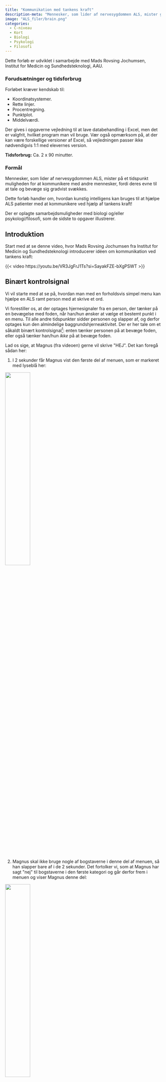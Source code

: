 ```yaml
---
title: "Kommunikation med tankens kraft"
description-meta: "Mennesker, som lider af nervesygdommen ALS, mister gradvist muligheden for at kommunikere med andre mennesker, fordi deres evne til at tale og bevæge sig gradvist svækkes. Dette forløb handler om, hvordan kunstig intelligens kan bruges til at hjælpe ALS patienter med at kommunikere ved hjælp af tankens kraft!"
image: "ALS_filer/brain.png"
categories:
  - C-niveau
  - Kort
  - Biologi
  - Psykologi
  - Filosofi
---
```


::: {.fremhaev2 }

Dette forløb er udviklet i samarbejde med Mads Rovsing Jochumsen, Institut for Medicin og Sundhedsteknologi, AAU.

:::


::: {.callout-caution collapse="true" appearance="minimal"}
### Forudsætninger og tidsforbrug
Forløbet kræver kendskab til:

+ Koordinatsystemer.
+ Rette linjer.
+ Procentregning.
+ Punktplot.
+ Middelværdi.

Der gives i opgaverne vejledning til at lave databehandling i Excel, men det er valgfrit, hvilket program man vil bruge. Vær også opmærksom på, at der kan være forskellige versioner af Excel, så vejledningen passer ikke nødvendigvis 1:1 med elevernes version.

**Tidsforbrug:** Ca. 2 x 90 minutter.

:::

::: {.purpose}

### Formål

Mennesker, som lider af nervesygdommen ALS, mister på et tidspunkt muligheden for at kommunikere med andre mennesker, fordi deres evne til at tale og bevæge sig gradvist svækkes.

Dette forløb handler om, hvordan kunstig intelligens kan bruges til at hjælpe ALS patienter med at kommunikere ved hjælp af tankens kraft!

Der er oplagte samarbejdsmuligheder med biologi og/eller psykologi/filosofi, som de sidste to opgaver illustrerer. 

:::

## Introduktion

Start med at se denne video, hvor Mads Rovsing Jochumsen fra Institut for Medicin og Sundhedsteknologi introducerer idéen om kommunikation ved tankens kraft:

{{< video https://youtu.be/VR3JgFrJ1Ts?si=SayakFZE-bXgPSWT >}}


## Binært kontrolsignal

Vi vil starte med at se på, hvordan man med en forholdsvis simpel menu kan hjælpe en ALS ramt person med at skrive et ord.

Vi forestiller os, at der optages hjernesignaler fra en person, der tænker på en bevægelse med foden, når han/hun ønsker at vælge et bestemt punkt i en menu. Til alle andre tidspunkter sidder personen og slapper af, og derfor optages kun den almindelige baggrundshjerneaktivitet. Der er her tale om et såkaldt binært kontrolsignal[^1]: enten tænker personen på at bevæge foden, eller også tænker han/hun *ikke* på at bevæge foden. 

[^1]: Det betyder, at der er to valgmuligheder. For eksempel ja/nej, tænd/sluk eller 0/1.

Lad os sige, at Magnus (fra videoen) gerne vil skrive \"HEJ\". Det kan foregå sådan her:

1) I 2 sekunder får Magnus vist den første del af menuen, som er markeret med lyseblå her:

![](ALS_filer/HEJ_1.png){width=40% fig-align="center"}

2) Magnus skal ikke bruge nogle af bogstaverne i denne del af menuen, så han slapper bare af i de 2 sekunder. Det fortolker vi, som at Magnus har sagt \"nej\" til bogstaverne i den første kategori og går derfor frem i menuen og viser Magnus denne del:

![](ALS_filer/HEJ_2.png){width=40% fig-align="center"}


3) Magnus vil gerne skrive ét af bogstaverne på denne menu -- nemlig \"H\". Derfor laver Magnus nu en imaginær bevægelse med sin fod i 2 sekunder[^2]. Derfor får Magnus vist disse syv bogstaver (samt muligheden \"EXIT\") på skift i 2 sekunder. Vi starter med \"H\":

[^2]: Bemærk, at Magnus *ikke* bevæger foden, for det kan han ikke. Men han *tænker* på at bevæge foden. Det er derfor, at bevægelsen kaldes for *imaginær*.


![](ALS_filer/HEJ_3.png){width=30% fig-align="center"}

4) Magnus vil gerne skrive \"H\", og derfor laver han igen den imaginære bevægelse med foden. På et tilknyttet display skrives der nu \"H\".

5) Vi går tilbage til punkt 1, og da Magnus skal skrive \"E\" som det næste, laver han med det samme den imaginære bevægelse med foden. Sådan fortsættes indtil Magnus har fået skrevet \"HEJ\".



::: {.callout-note collapse="false" appearance="minimal"}

### Opgave 1: Hjernestyring med binært kontrolsignal

* Estimer hvor lang tid det vil tage at stave ordet \"MUSIK\" med det beskrevne system, hvis
  - der ikke bliver lavet fejl.
  - der bliver lavet 1 fejl.
  - der bliver lavet 2 fejl.

* Find på andre eksempler på teknologier/applikationer man kan styre med hjernen ved at have et binært kontrolsignal, som for eksempel kobles sammen med en menu. Det behøver ikke
at være begrænset til patienter med motorisk handicap.

:::


## Træning af en AI model

Mens Magnus enten bare slapper af eller tænker på at bevæge foden, optages hjernesignalerne med en samplingsfrekvens på 500 Hz, hvilket betyder, at der er 500 målepunkter per sekund. Hver optagelse er to sekunder lang, og dermed er der 1000 målepunkter. Udfordringen er nu, at vi ved hjælp af disse målinger skal kunne se forskel på, om Magnus bare slapper af, eller om han tænker på at bevæge foden.

Vi har samlet data for sådanne målinger i en excel-fil, hvor data er blevet opdelt i to faner: I den første fane er der hjernesignaler for målinger af 15 gange med imaginær bevægelse og målinger for 15 gange med baggrundshjerneaktivitet, som skal bruges til at træne en AI model, så den kan se forskel på de to forskellige slags hjernesignaler. Disse data kaldes for **træningsdata**. I den anden fane er der henholdsvis 10 gentagelser af imaginære bevægelser og af baggrundshjerneaktivitet, som skal bruges til at teste, hvor god vores AI model er. Disse data kaldes for **testdata**. Data ligger i [Excel-filen her](ALS_filer/data-ALS.xlsx). 



::: {.callout-note collapse="false" appearance="minimal"}

### Opgave 2: Plot af træningsdata

Hent Excel-filen med data, gem den på din egen computer og gør følgende for de data, som ligger i fanen \"Data til træning\":

* Lav punktplot af data for følgende imaginære bevægelser: 1, 5, 10 og 15 (det vil sige 4 figurer i alt). 

<details>
<summary> Sådan gør du i Excel </summary>

Hvis du vil løse opgaven i Excel, bør du åbne filen i selve Excel, ikke i en browser.

  - Placer dig i et felt på linje 1006 (det vigtige er, at der er under alle data).
  - Vælg \"Indsæt\" $\rightarrow$ \"Diagrammer\". Her vælger du et punktdiagram (på den måde får du et tomt diagram).
  - Højreklik på det tomme diagram og tryk på \"Vælg data...\".
  - Markér nu data for den første gentagelse. Det kommer til at se sådan her ud:
  
  ![](ALS_filer/excel_vejl1.png)
  
  - Tryk på \"OK\".
  - Ændr diagramtitlen til \"Imaginær bevægelse 1\" (dobbeltklik, hvor der står \"Diagramtitel\").
  - Gør nu noget tilsvarende for imaginær bevægelse gentalgelse 5. Du kan med fordel kopiere det, du lige har skrevet i \"Diagramdataområde\" ovenfor og ændre det til `='Data til træning'!$F$3:$F$1002`, fordi data for imaginær bevægelse gentalgelse 5 står i kolonne `F`.
  - Fortsæt på samme måde med imaginær bevægelse gentagelse 10 og 15.
  
</details>
  
* Lav på tilsvarende vis punktplot for følgende gentagelser af baggrundshjerneaktivitet: 1, 5, 10 og 15 (det vil sige 4 figurer i alt).
  
* Kan du umiddelbart ud fra de 8 punktplot se, om der er noget, som adskiller de imaginære bevægelser fra baggrundshjerneaktiviteterne?

:::

I stedet for at se på hver af de 15 gentagelser enkeltvist, vil vi nu prøve at se på gennemsnittet henover de 15 gentagelser:

::: {.callout-note collapse="false" appearance="minimal"}

### Opgave 3: Plot af gennemsnitsmålinger (træningsdata)

* Udregn gennemsnittet af de 15 gentagelser for de imaginære bevægelser for hvert måletidspunkt. Så i stedet for 15 gange 1000 målinger, får du 1000 værdier. 

<details>
<summary> Sådan gør du i Excel </summary>

  - Stil dig i celle `Q2` og skriv `Gns` (for gennemsnit).
  - Stil dig i celle `Q3` og skriv `=MIDDEL(B3:P3)`.
  - Tag ved den lille kasse i nederste højre hjørne af celle `Q3` og træk den ned, så du får beregnet alle 1000 gennemsnitsværdier (du ender altså med en 2-sekundersoptagelse som er et gennemsnit af de 15 gentagelser).
</details>

* Lav et punktplot for de beregnede gennemsnit fra de imaginære bevægelser i træningsdata.

* Udregn og lav punktplot på tilsvarende vis for gennemsnittet på tværs af de 15 måleserier af baggrundshjerneaktivitet i træningsdata.

* Kan du på de to punktplot af gennemsnittene se, om der er noget, som adskiller de imaginære bevægelser fra baggrundshjerneaktiviteterne? Beskriv mundtligt så præcist som muligt, hvad det er, der adskiller de to punktplot.

::: 

For at kunne lave en simpel AI model, som kan kende forskel på en imaginær bevægelse og en baggrundshjerneaktivitet, er vi nødt til på en eller anden måde at \"koge\" de 1000 målinger ned til nogle ganske få værdier, som på en eller anden måde opsummerer den information, som de 1000 målinger giver og som samtidig kan bruges til at adskille en imaginær bevægelse fra en baggrundshjerneaktivitet. Denne opsummering af information kalder man for en **feature**. 


::: {.callout-note collapse="false" appearance="minimal"}

### Opgave 4: Features

* Kom med idéer til mindst to features, som kan bruges til at beskrive og adskille en imaginær bevægelse fra en baggrundshjerneaktivitet ved at se på de plots, som du lavede i opgave 3.

:::

At udvælge gode features kaldes for **feature engineering**. Det skal vi prøve nu.

Se på de to plots af gennemsnitsmålinger, som du lavede i opgave 3. Hvis du ser på gennemsnitsplottet for den imaginære bevægelse, ser det ud som, at kurven danner et \"V\": Først falder den og dernæst stiger den igen. Kurven for baggrundshjerneaktiviteten ser ud til bare at falde en smule (læg mærke til hvor forskellig de to skalaer på $y$-aksen er).

En idé til to features, som kan beskrive disse to opførelser, er følgende:

Inddel data i tre (næsten) lige store dele og udregn et gennemsnit af målingerne i hver del:

$$
\textrm{gns}_{1:333}, \quad \textrm{gns}_{334:666}, \quad \textrm{gns}_{667:1000} 
$$

Hvis vi ser på forskellen mellem det første og det andet gennemsnit og det andet og det tredje gennemsnit, så vil vi forvente følgende (formuleret i lidt vage vendinger!):

| | $\textrm{gns}_{1:333}-\textrm{gns}_{334:666}$ | $\textrm{gns}_{334:666}-\textrm{gns}_{667:1000}$ |
|:---:|:---:|:---:|
Imaginær bevægelse | Meget positiv  | Meget negativ |
Baggrundshjerneaktivitet | Lidt positiv  | Lidt positiv |
: {.bordered}

Derfor vælger vi:

* Feature 1: $\textrm{gns}_{1:333}-\textrm{gns}_{334:666}$
* Feature 2: $\textrm{gns}_{334:666}-\textrm{gns}_{667:1000}$

I næste opgave vil vi udregne disse to features -- men læg mærke til, at der ikke er noget facit i forhold til valget af features. Vi kunne have valgt alle mulige andre features, som måske kunne have været lige så gode eller bedre! 


::: {.callout-note collapse="false" appearance="minimal"}

### Opgave 5: Udregning af to features

* Udregn ovenstående to features for hver af de 15 imaginære bevægelser og for hver af de 15 målinger af baggrundshjerneaktiviteterne. 

<details>
<summary> Sådan gør du i Excel </summary>

  * Stil dig i celle `A1004` og skriv \"Feature 1\", mens du i celle `A1005` skriver \"Feature 2\".

  For gentagelse 1 står alle målinger i celle `B3` til `B1002`. Derfor udregner vi feature 1 og 2 for den første gentagelse på denne måde:

  * I celle `B1004` skriver du: `=MIDDEL(B3:B335)-MIDDEL(B336:B668)`
  * I celle `B1005` skriver du: `=MIDDEL(B336:B668)-MIDDEL(B669:B1002)`
  * Markér de to celler og træk til højre, så du får udregnet de to features for de resterende gentagelser -- både for de imaginære bevægelser og for baggrundshjerneaktiviteten.
</details>

:::


Vi skal nu på baggrund af disse to features se, om vi kan få adskilt målinger, som stammer fra en imaginær bevægelse, fra målinger, som stammer fra en baggrundshjerneaktivitet. 


::: {.callout-note collapse="false" appearance="minimal"}

### Opgave 6: Plot af features

* Lav et punktplot med \"Feature 1\" ud af $x$-aksen og \"Feature 2\" op ad $y$-aksen for de 15 måleserier, som stammer fra baggrundshjerneaktiviteter.

<details>
<summary> Sådan gør du i Excel </summary>

* Indsæt et tomt punktplot, som du gjorde i opgave 2.
* Højreklik og tryk på \"Vælg data...\".
* Tryk på \"Tilføj\"-ikonet.
* Ved \"Serienavn\" skriver du \"Imaginær bevægelse - træningsdata\"
* Under \"X-serieværdier\" markerer du rækken med værdier af feature 1 for de 15 gentagelser af den imaginære bevægelse.
* Under \"Y-serieværdier\" vælger du værdierne for feature 2.

  Det ser sådan her ud:

  ![](ALS_filer/excel_vejl2.png)
* Højreklik igen på punktplottet og tilføj en ny serie, som du kalder for \"Baggrundsaktivitet - træningsdata\", hvor du igen vælger feature 1 og 2, men denne gang fra gentagelserne, som hører til målingerne af baggrundshjerneaktiviteten.

* Klik på punktplottet og tryk på \"+\"-ikonet og sæt flueben ved \"Aksetitler\" og \"Forklaring\".
* Dobbeltklik på aksetitler og skriv \"Feature 1\" ved $x$-aksen og \"Feature 2\" ved $y$-aksen.
* Tryk på ét af punkterne, som hører til den imaginære bevægelse, højreklik og tryk på \"Udfyldning\" og vælg \"Ingen udfyldning\".

</details>

* Gør noget tilsvarende for de punkter, som hører til baggrundsaktiviteten.

  Det skulle gerne ende med at se nogenlunde sådan her ud:
  
  ![](ALS_filer/excel_vejl3.png)
* Vil du i dit punktplot kunne indtegne en linje, som adskiller de to forskellige typer af punkter fra hinanden? 

**Ekstra udfordring:**

* Indtegn linjen i punktplottet.

<details>
<summary> Sådan gør du i Excel </summary>

* Tilføj en ny dataserie bestående af to punkter, som du efterfølgende tegner en tendenslinje igennem. Sørg for at få linjens ligning vist i plottet.

</details>

:::

Det skulle gerne være sådan, at du har indtegnet (eller kan forestille dig) en linje, som kan adskille de to forskellige slags punkter fra hinanden. Denne linje kan bruges til at klassificere en ny måling, hvor vi ikke kender kategorien på forhånd. Det gøres ved at lave hjernemålingen i 2 sekunder (det vil sige i alt 1000 målepunkter), udregne feature 1 og 2 og dernæst tegne det tilhørende punkt ind i punktplottet. 

Hvis det nye punkt ligger på den side af linjen, hvor punkterne for de imaginære bevægelser ligger, så vil vi klassificere den nye måleserie som en imaginær bevægelse og omvendt, hvis det nye punkt ligger på den anden side af linjen. Det kan derfor bruges til at afgøre, om en person for eksempel har sagt ja eller nej til en kategori eller et bogstav i en menu, som vi så det i eksemplet med Magnus tidligere.

Men hvor godt virker det mon? Der må jo nogle gange ske fejl, fordi alle målinger er behæftet med måleusikkerhed. Det er heller ikke sikkert, at der findes en rette linje, som *altid* kan skille de røde punkter fra de blå. Og selv hvis der er, er det ikke sikkert, at vi baseret på træningsdata har fundet den helt rigtige linje.

Det er her, at testdatasættet kommer ind i billedet. Det skal nemlig hjælpe os med at vurdere, hvor god vores AI model er, når vi prøver at bruge den på ukendt data.

::: {.callout-note collapse="false" appearance="minimal"}

### Opgave 7: Vurdering af modellen

* Gør som i opgave 6, men lav nu punktplot med features baseret på *testdatasættet* i fanen \"Data til test\". Brug de samme farver som før, men lad punkterne være udfyldte, så du kan kende forskel på testdata og træningsdata.

Nu ville det jo være bedst, hvis alle punkterne for imaginære bevægelser fra testdata lå på den side af linjen, hvor vi har punkterne fra imaginære bevægelser fra træningsdata, og tilsvarende for punkter for baggrundsaktivitet.

Tæl, hvor mange punkter af hver type, der ligger på den rigtige side af linjen, og hvor mange, der ligger på den forkerte side. Vi bruger dermed linjen til at *klassificere* punktet som enten imaginær bevægelse eller baggrundsaktivitet, og sammenligner med den faktiske type af punktet.

* Udfyld tabellen herunder -- denne tabel kaldes for en **confusion matrix**.

|  | Klassificeret som imaginær bevægelse  | Klassificeret som baggrundshjerneaktivitet |
|:---:|:---:|:---:|
| **Faktisk imaginær bevægelse** | | |
| **Faktisk baggrundshjerneaktivitet** | | |
: {.bordered}


Den andel (i procent) af punkterne, som er blevet klassificeret korrekt, kaldes for  **klassifikationsnøjagtigheden** -- eller på engelsk *classification accuracy* (CA).

- Udregn på baggrund af din confusion matrix klassifikationsnøjagtigheden. 

Hvis I er flere (grupper) i klassen, og måske har valgt lidt forskellige linjer, kan I få forskellig klassifikationsnøjagtighed, da den jo afhænger af valg af linje.

:::

## Klassificering ved beregning (kan udelades)

I opgave 7 har vi klassificeret en ny hjernemåling fra testdatasættet ved at udregne de to features og se efter om det tilhørende punkt ligger over eller under vores skillelinje, som vi fandt ved hjælp af træningsdatasættet. Vi kunne også have gjort det ved at udregne den lodrette forskel fra punktet og ned til linjen[^3]. 

[^3]: Med mindre skillelinjen er lodret!

Dette er illustreret i @fig-lodret_afstand:

![Beregning af den lodrette forskel fra et punkt til en linje.](ALS_filer/lodret_afstand.png){#fig-lodret_afstand width=75% fig-align="center"}

Den lodrette forskel fra punktet $P(x_1,y_1)$ ned til linjen med ligning $y= a \cdot x + b$ må være (se @fig-lodret_afstand):

$$
y_1 - (a \cdot x_1 + b)
$$
Hvis denne forskel er positiv ligger punktet over linjen og omvendt, hvis forskellen er negativ.

::: {.callout-note collapse="false" appearance="minimal"}

### Opgave 8: Klassificering ved beregning (kan springes over)

* Hvis du i opgave 6 ikke har lavet ekstra udfordringen og fundet ligningen for en linje, som kan adskille punkterne, så start med at gøre det.

* For hvert punkt i dit punktplot skal du udregne den lodrette forskel fra punktet til din linje.

* Lav nu en klassificering vha. fortegnet på den beregnede forskel. 

<details>
<summary> Sådan gør du i Excel </summary>

* Det kan gøres ved at skrive: `=HVIS(B1006<0;"Imaginær";"Baggrund")`, hvor `B1006` refererer til den celle, hvor den lodrette forskel fra punktet til linjen er beregnet.

</details>

:::


De næste opgaver kan besvares, hvis forløbet anvendes i samarbejde med biologi og/eller psykologi/filosofi.

## Samarbejde med biologi

::: {.callout-note collapse="false" appearance="minimal"}

### Opgave 9: Fysiologi og patofysiologi

* Hvilke hjerneområder er de vigtigste i forhold til at sende signal ned til musklerne om at starte
en bevægelse?

* Hvordan startes en bevægelse efter \"kontrolsignalet\" om at starte en bevægelse har forladt
hjernens cortex?

* Beskriv hvad der sker med nervesystemet, når det rammes af ALS (amyotrofisk lateral
sklerose).

* Beskriv progressionen af sygdommen og hvilke funktioner patienten mister over tid. Findes
der hjælpemidler der kan erstatte de tabte funktioner eller afhjælpe handicappet?

:::


## Samarbejde med psykologi eller filosofi

::: {.callout-note collapse="false" appearance="minimal"}

### Opgave 10: Etik

* Er det ansvarligt at indoperere elektroder i hjernen? Hvilke fordele og ulemper er der ved
henholdsvis den non-invasive (electroencephalography) og invasive (electrocorticography)
måde at måle hjerneaktivitet på?

* Hvor \"dårlig\" skal en patient være før han/hun tilbydes at få indopereret en elektrode i hjernen?

* Skal man stole på et ønske om aktiv dødshjælp, der er kommunikeret via hjernestyring? Er der
en risiko for hacking?

:::